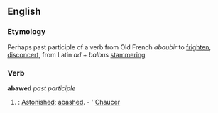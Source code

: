 ==English==

===Etymology===
Perhaps past participle of a verb from Old French ''abaubir'' to [[frighten]], [[disconcert]], from Latin ''ad'' + ''balbus'' [[stammering]]

===Verb===
'''abawed'''  ''past participle''

# {{obsolete}}: [[Astonished]]; [[abashed]]. - ''[[Chaucer]]